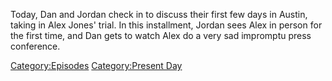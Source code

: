 {{DEFAULTSORT:
    #_EPISODE_0706:Photobombing And Sweating
}}{{Episode
    | title           = Photobombing And Sweating
    | caption         = Listen to this episode on [https://knowledgefight.libsyn.com/706-photobombing-and-sweating Libsyn] [https://open.spotify.com/episode/1BZ9hpUItPJyZCvADyrgB2 Spotify]
    | episodeNumber   = 706
    | length          = 00:40:36
    | airDate         = July 27, 2022
    | episodeType     = [[:Category:Present Day|Present Day]]
    | previousEpisode = [[705: The Knowledge Fight Battle Kitchen]]
    | nextEpisode     = [[707: Dan's War]]
}}

{{Stub}}

Today, Dan and Jordan check in to discuss their first few days in Austin, taking in Alex Jones' trial.  In this installment, Jordan sees Alex in person for the first time, and Dan gets to watch Alex do a very sad impromptu press conference.

[[Category:Episodes]]
[[Category:Present Day]]
